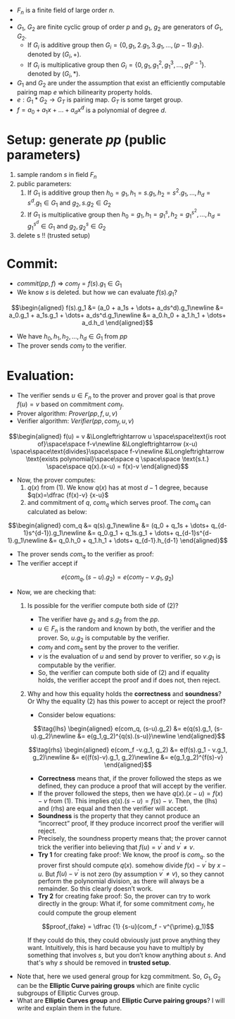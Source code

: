 - $F_n$ is a finite field of large order $n$.
- 
- $G_1$, $G_2$ are finite cyclic group of order $p$ and $g_1$, $g_2$ are generators of $G_1$, $G_2$.
    - If $G_i$ is additive group then $G_i = \{0, g_1, 2.g_1, 3.g_1, \dots, (p-1).g_1\}$. denoted by $(G_i, +)$.
    - If $G_i$ is multiplicative group then $G_i = \{0, g_1, g_1^2, g_1^3, \dots, g_1^{p-1}\}$. denoted by $(G_i, *)$.
- $G_1$ and $G_2$ are under the assumption that exist an efficiently computable pairing map $e$ which bilinearity property holds.
- $e: G_1 * G_2 \rightarrow G_T$ is pairing map. $G_T$ is some target group.
- $f = a_0 + a_1x + \dots+ a_dx^d$ is a polynomial of degree $d$.

# Setup: generate $pp$ (public parameters)
1. sample random $s$ in field $F_n$
2. public parameters:
    1. If $G_1$ is additive group then $h_0 = g_1, h_1= s.g_1, h_2 = s^2.g_1, \dots, h_d = s^d.g_1 \in G_1$ and $g_2, s.g_2 \in G_2$ 
    2. If $G_1$ is multiplicative group then $h_0 = g_1, h_1= g_1^s, h_2 = g_1^{s^2}, \dots, h_d = g_1^{s^d} \in G_1$ and $g_2, g_2^s \in G_2$
3. delete s !! (trusted setup)

# Commit:
- $commit(pp, f)$ => $com_f = f(s).g_1 \in G_1$
- We know $s$ is deleted. but how we can evaluate $f(s).g_1$?
```math
\begin{aligned}
f(s).g_1 &= (a_0 + a_1s + \dots+ a_ds^d).g_1\newline
       &= a_0.g_1 + a_1s.g_1 + \dots+ a_ds^d.g_1\newline
       &= a_0.h_0 + a_1.h_1 + \dots+ a_d.h_d
\end{aligned}
```

- We have $h_0, h_1, h_2, \dots, h_d \in G_1$ from $pp$
- The prover sends $com_f$ to the verifier.

# Evaluation:
- The verifier sends $u \in F_n$ to the prover and prover goal is that prove $f(u) = v$ based on commitment $com_f$.
- Prover algorithm: $Prover(pp,f,u,v)$
- Verifier algorithm: $Verifier(pp, com_f, u, v)$

```math
\begin{aligned}
f(u) = v &\Longleftrightarrow u \space\space\text{is root of}\space\space f-v\newline
         &\Longleftrightarrow (x-u) \space\space\text{divides}\space\space f-v\newline
	     &\Longleftrightarrow \text{exists polynomial}\space\space q \space\space \text{s.t.} \space\space q(x).(x-u) = f(x)-v
\end{aligned}
```

- Now, the prover computes:
    1. $q(x)$ from (1). We know $q(x)$ has at most $d-1$ degree, because $q(x)=\dfrac {f(x)-v} {x-u}$
    2. and commitment of $q$, $com_q$ which serves proof. The $com_q$ can calculated as below: 
```math
\begin{aligned}
com_q &= q(s).g_1\newline
      &= (q_0 + q_1s + \dots+ q_{d-1}s^{d-1}).g_1\newline
      &= q_0.g_1 + q_1s.g_1 + \dots+ q_{d-1}s^{d-1}.g_1\newline
      &= q_0.h_0 + q_1.h_1 + \dots+ q_{d-1}.h_{d-1}
\end{aligned}
```

- The prover sends $com_q$ to the verifier as proof:
- The verifier accept if
```math
\tag{2}
e(com_q, (s-u).g_2) = e(com_f - v.g_1, g_2)
```

- Now, we are checking that:
    1. Is possible for the verifier compute both side of (2)?
        - The verifier have $g_2$ and $s.g_2$ from the $pp$.
        - $u \in F_n$ is the random and known by both, the verifier and the prover. So, $u.g_2$ is computable by the verifier.
        - $com_f$ and $com_q$ sent by the prover to the verifier.
        - $v$ is the evaluation of $u$ and send by prover to verifier, so $v.g_1$ is computable by the verifier.
        - So, the verifier can compute both side of (2) and if equality holds, the verifier accept the proof and if does not, then reject.
    2. Why and how this equality holds the **correctness** and **soundness**? Or Why the equality (2) has this power to accept or reject the proof?
        - Consider below equations:
        ```math
        \tag{lhs}
        \begin{aligned}
        e(com_q, (s-u).g_2) &= e(q(s).g_1, (s-u).g_2)\newline
                        &= e(g_1,g_2)^{q(s).(s-u)}\newline
        \end{aligned}
        ```

        ```math
        \tag{rhs}
        \begin{aligned}
        e(com_f -v.g_1, g_2)  &= e(f(s).g_1 - v.g_1, g_2)\newline
                        &= e((f(s)-v).g_1, g_2)\newline
                        &= e(g_1,g_2)^{f(s)-v}
        \end{aligned}
        ```

        - **Correctness** means that, if the prover followed the steps as we defined, they can produce a proof that will accept by the verifier.
        - If the prover followed the steps, then we have $q(x).(x-u) = f(x)-v$ from $(1)$. This implies $q(s).(s-u) = f(s)-v$. Then, the (lhs) and 
        (rhs) are equal and then the verifier will accept.
        - **Soundness** is the property that they cannot produce an “incorrect” proof, If they produce incorrect proof the verifier will reject.
        - Precisely, the soundness property means that; the prover cannot trick the verifier into believing that $f(u) = v^{\prime}$ and $v^{\prime} \neq v$.
        - **Try 1** for creating fake proof: We know, the proof is $com_q$. so the prover first should compute $q(x)$. somehow
         divide $f(x) - v^{\prime}$ by $x- u$. But $f(u) - v^{\prime}$ is not zero (by assumption $v^{\prime} \neq v$),
         so they cannot perform the polynomial division, as there will always be a remainder. So this clearly doesn’t work.
        - **Try 2** for creating fake proof: So, the prover can try to work directly in the group: What if, for some commitment $com_f$,
         he could compute the group element
        ```math
        proof_{fake} = \dfrac {1} {s-u}(com_f - v^{\prime}.g_1)
        ```
        
        If they could do this, they could obviously just prove anything they want. Intuitively, this is hard because you have to multiply by something that involves $s$,
        but you don’t know anything about $s$. And that's why $s$ should be removed in **trusted setup**.
- Note that, here we used general group for kzg commitment. So, $G_1, G_2$ can be the **Elliptic Curve pairing groups** which are finite cyclic subgroups of Elliptic Curves group.
- What are **Elliptic Curves group** and **Elliptic Curve pairing groups**? I will write and explain them in the future.